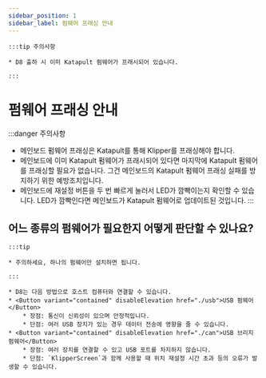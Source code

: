```yaml
---
sidebar_position: 1
sidebar_label: 펌웨어 프래싱 안내
---
```





    :::tip 주의사항

    * D8 출하 시 이미 Katapult 펌웨어가 프래시되어 있습니다.

    :::


# 펌웨어 프래싱 안내

:::danger 주의사항
* 메인보드 펌웨어 프래싱은 Katapult를 통해 Klipper를 프래싱해야 합니다.
* 메인보드에 이미 Katapult 펌웨어가 프래시되어 있다면 마지막에 Katapult 펌웨어를 프래싱할 필요가 없습니다. 그건 메인보드의 Katapult 펌웨어 프래싱 실패를 방지하기 위한 예방조치입니다.
* 메인보드에 재설정 버튼을 두 번 빠르게 눌러서 LED가 깜빡이는지 확인할 수 있습니다. LED가 깜빡인다면 메인보드가 Katapult 펌웨어로 업데이트된 것입니다.
:::

## 어느 종류의 펌웨어가 필요한지 어떻게 판단할 수 있나요?

    :::tip

    * 주의하세요, 하나의 펌웨어만 설치하면 됩니다.

    :::
    
    * D8는 다음 방법으로 호스트 컴퓨터와 연결할 수 있습니다.
    * <Button variant="contained" disableElevation href="./usb">USB 펌웨어</Button>
        * 장점: 통신이 신뢰성이 있으며 안정적입니다.
        * 단점: 여러 USB 장치가 있는 경우 데이터 전송에 영향을 줄 수 있습니다.
    * <Button variant="contained" disableElevation href="./can">USB 브리지 펌웨어</Button>
        * 장점: 여러 장치를 연결할 수 있고 USB 포트를 차지하지 않습니다.
        * 단점: `KlipperScreen`과 함께 사용할 때 위치 재설정 시간 초과 등의 오류가 발생할 수 있습니다.
